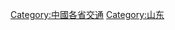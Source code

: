 {{Catnav|頁面分類|各種主題的頁面分類|依中国各省来作的分类|中國各省交通}}
{{Commonscat|Transport in Shandong}}

[[Category:中國各省交通|Category:中國各省交通]]
[[Category:山东|Category:山东]]